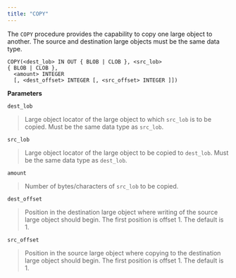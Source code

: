 ```yaml
---
title: "COPY"
---
```




The `COPY` procedure provides the capability to copy one large object to another. The source and destination large objects must be the same data type.

``` text
COPY(<dest_lob> IN OUT { BLOB | CLOB }, <src_lob>
{ BLOB | CLOB },
  <amount> INTEGER
  [, <dest_offset> INTEGER [, <src_offset> INTEGER ]])
```

**Parameters**

`dest_lob`

> Large object locator of the large object to which `src_lob` is to be copied. Must be the same data type as `src_lob`.

`src_lob`

> Large object locator of the large object to be copied to `dest_lob`. Must be the same data type as `dest_lob`.

`amount`

> Number of bytes/characters of `src_lob` to be copied.

`dest_offset`

> Position in the destination large object where writing of the source large object should begin. The first position is offset 1. The default is 1.

`src_offset`

> Position in the source large object where copying to the destination large object should begin. The first position is offset 1. The default is 1.

